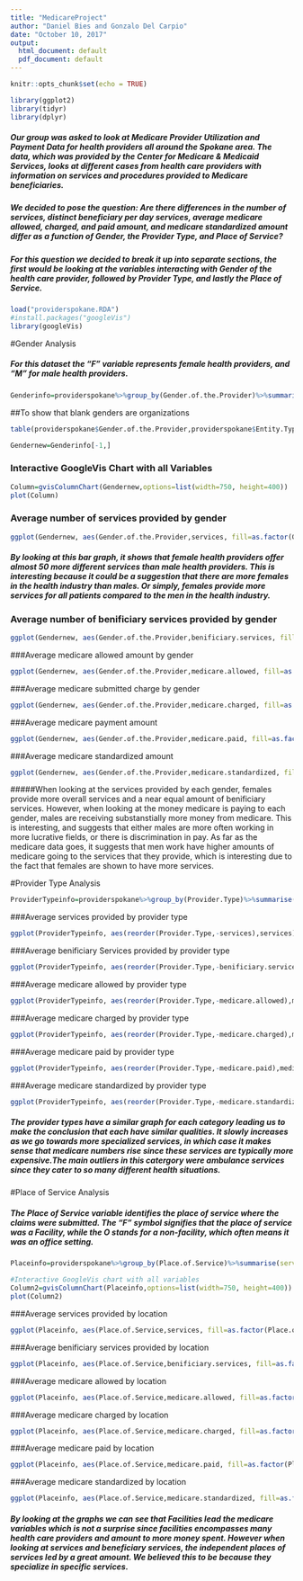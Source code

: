 ```yaml
---
title: "MedicareProject"
author: "Daniel Bies and Gonzalo Del Carpio"
date: "October 10, 2017"
output:
  html_document: default
  pdf_document: default
---
```


```r
knitr::opts_chunk$set(echo = TRUE)
```

```r
library(ggplot2)
library(tidyr)
library(dplyr)
```

##### Our group was asked to look at Medicare Provider Utilization and Payment Data for health providers all around the Spokane area. The data, which was provided by the Center for Medicare & Medicaid Services, looks at different cases from health care providers with information on services and procedures provided to Medicare beneficiaries. 


##### We decided to pose the question: Are there differences in the number of services, distinct beneficiary per day services, average medicare allowed, charged, and paid amount, and medicare standardized amount differ as a function of Gender, the Provider Type, and Place of Service?


##### For this question we decided to break it up into separate sections, the first would be looking at the variables interacting with Gender of the health care provider, followed by Provider Type, and lastly the Place of Service.

```r
load("providerspokane.RDA")
#install.packages("googleVis")
library(googleVis)
```

#Gender Analysis

##### For this dataset the "F" variable represents female health providers, and "M" for male health providers.


```r
Genderinfo=providerspokane%>%group_by(Gender.of.the.Provider)%>%summarise(services=mean(Number.of.Services), benificiary.services=mean(Number.of.Distinct.Medicare.Beneficiary.Per.Day.Services), medicare.allowed=mean(Average.Medicare.Allowed.Amount), medicare.charged=mean(Average.Submitted.Charge.Amount), medicare.paid=mean(Average.Medicare.Payment.Amount), medicare.standardized=mean(Average.Medicare.Standardized.Amount))
```

##To show that blank genders are organizations


```r

table(providerspokane$Gender.of.the.Provider,providerspokane$Entity.Type.of.the.Provider)
```

```r
Gendernew=Genderinfo[-1,]
```


### Interactive GoogleVis Chart with all Variables

```r

Column=gvisColumnChart(Gendernew,options=list(width=750, height=400))
plot(Column)
```


### Average number of services provided by gender


```r

ggplot(Gendernew, aes(Gender.of.the.Provider,services, fill=as.factor(Gender.of.the.Provider))) + geom_bar(stat="identity", position="dodge")
```

##### By looking at this bar graph, it shows that female health providers offer almost 50 more different services than male health providers. This is interesting because it could be a suggestion that there are more females in the health industry than males. Or simply, females provide more services for all patients compared to the men in the health industry.


### Average number of benificiary services provided by gender


```r
ggplot(Gendernew, aes(Gender.of.the.Provider,benificiary.services, fill=as.factor(Gender.of.the.Provider))) + geom_bar(stat="identity", position="dodge")
```

###Average medicare allowed amount by gender


```r
ggplot(Gendernew, aes(Gender.of.the.Provider,medicare.allowed, fill=as.factor(Gender.of.the.Provider))) + geom_bar(stat="identity", position="dodge")
```


###Average medicare submitted charge by gender

```r
ggplot(Gendernew, aes(Gender.of.the.Provider,medicare.charged, fill=as.factor(Gender.of.the.Provider))) + geom_bar(stat="identity", position="dodge")
```


###Average medicare payment amount


```r

ggplot(Gendernew, aes(Gender.of.the.Provider,medicare.paid, fill=as.factor(Gender.of.the.Provider))) + geom_bar(stat="identity", position="dodge")
```


###Average medicare standardized amount


```r
ggplot(Gendernew, aes(Gender.of.the.Provider,medicare.standardized, fill=as.factor(Gender.of.the.Provider))) + geom_bar(stat="identity", position="dodge")
```

#####When looking at the services provided by each gender, females provide more overall services and a near equal amount of benificiary services. However, when looking at the money medicare is paying to each gender, males are receiving substanstially more money from medicare. This is interesting, and suggests that either males are more often working in more lucrative fields, or there is discrimination in pay. As far as the medicare data goes, it suggests that men work have higher amounts of medicare going to the services that they provide, which is interesting due to the fact that females are shown to have more services.

#Provider Type Analysis

```r
ProviderTypeinfo=providerspokane%>%group_by(Provider.Type)%>%summarise(services=mean(Number.of.Services), benificiary.services=mean(Number.of.Distinct.Medicare.Beneficiary.Per.Day.Services), medicare.allowed=mean(Average.Medicare.Allowed.Amount), medicare.charged=mean(Average.Submitted.Charge.Amount), medicare.paid=mean(Average.Medicare.Payment.Amount), medicare.standardized=mean(Average.Medicare.Standardized.Amount))
```


###Average services provided by provider type


```r
ggplot(ProviderTypeinfo, aes(reorder(Provider.Type,-services),services)) + geom_point(stat="identity") + ylim(0,2100) + coord_flip()
```


###Average benificiary Services provided by provider type


```r
ggplot(ProviderTypeinfo, aes(reorder(Provider.Type,-benificiary.services),benificiary.services)) + geom_point(stat="identity") + ylim(0,2500) + coord_flip()
```


###Average medicare allowed by provider type


```r
ggplot(ProviderTypeinfo, aes(reorder(Provider.Type,-medicare.allowed),medicare.allowed)) + geom_point(stat="identity") + ylim(0,1200) + coord_flip()
```


###Average medicare charged by provider type


```r
ggplot(ProviderTypeinfo, aes(reorder(Provider.Type,-medicare.charged),medicare.charged)) + geom_point(stat="identity") + ylim(0,2700) + coord_flip()
```


###Average medicare paid by provider type


```r
ggplot(ProviderTypeinfo, aes(reorder(Provider.Type,-medicare.paid),medicare.paid)) + geom_point(stat="identity") + ylim(0,1000) + coord_flip()
```


###Average medicare standardized by provider type


```r
ggplot(ProviderTypeinfo, aes(reorder(Provider.Type,-medicare.standardized),medicare.standardized)) + geom_point(stat="identity") + ylim(0,900) + coord_flip()
```

##### The provider types have a similar graph for each category leading us to make the conclusion that each have similar qualities. It slowly increases as we go towards more specialized services, in which case it makes sense that medicare numbers rise since these services are typically more expensive.The main outliers in this catergory were ambulance services since they cater to so many different health situations.


#Place of Service Analysis


##### The Place of Service variable identifies the place of service where the claims were submitted. The "F" symbol signifies that the place of service was a Facility, while the O stands for a non-facility, which often means it was an office setting. 

```r
Placeinfo=providerspokane%>%group_by(Place.of.Service)%>%summarise(services=mean(Number.of.Services), benificiary.services=mean(Number.of.Distinct.Medicare.Beneficiary.Per.Day.Services), medicare.allowed=mean(Average.Medicare.Allowed.Amount), medicare.charged=mean(Average.Submitted.Charge.Amount), medicare.paid=mean(Average.Medicare.Payment.Amount), medicare.standardized=mean(Average.Medicare.Standardized.Amount))
```

```r
#Interactive GoogleVis chart with all variables
Column2=gvisColumnChart(Placeinfo,options=list(width=750, height=400))
plot(Column2)
```


###Average services provided by location


```r
ggplot(Placeinfo, aes(Place.of.Service,services, fill=as.factor(Place.of.Service))) + geom_bar(stat="identity", position="dodge") + scale_fill_brewer(palette = "Set2")
```


###Average benificiary services provided by location


```r
ggplot(Placeinfo, aes(Place.of.Service,benificiary.services, fill=as.factor(Place.of.Service))) + geom_bar(stat="identity", position="dodge") + scale_fill_brewer(palette = "Set2")
```


###Average medicare allowed by location 


```r
ggplot(Placeinfo, aes(Place.of.Service,medicare.allowed, fill=as.factor(Place.of.Service))) + geom_bar(stat="identity", position="dodge") + scale_fill_brewer(palette = "Set2")
```


###Average medicare charged by location 


```r
ggplot(Placeinfo, aes(Place.of.Service,medicare.charged, fill=as.factor(Place.of.Service))) + geom_bar(stat="identity", position="dodge") + scale_fill_brewer(palette = "Set2")
```


###Average medicare paid by location


```r
ggplot(Placeinfo, aes(Place.of.Service,medicare.paid, fill=as.factor(Place.of.Service))) + geom_bar(stat="identity", position="dodge") + scale_fill_brewer(palette = "Set2")
```


###Average medicare standardized by location


```r

ggplot(Placeinfo, aes(Place.of.Service,medicare.standardized, fill=as.factor(Place.of.Service))) + geom_bar(stat="identity", position="dodge") + scale_fill_brewer(palette = "Set2")
```


##### By looking at the graphs we can see that Facilities lead the medicare variables which is not a surprise since facilities encompasses many health care providers and amount to more money spent. However when looking at services and beneficiary services, the independent places of services led by a great amount. We believed this to be because they specialize in specific services.
